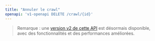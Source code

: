 ```yaml
---
title: "Annuler le crawl"
openapi: 'v1-openapi DELETE /crawl/{id}'
---
```


> Remarque : une [version v2 de cette API](/fr/api-reference/endpoint/crawl-delete) est désormais disponible, avec des fonctionnalités et des performances améliorées.